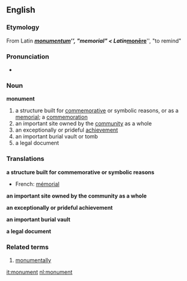 ==English==
{{wikipedia}}
=== Etymology ===
From Latin '''''[[monumentum]]''''', "memorial" < Latin '''''[[monēre]]''''', "to remind"

=== Pronunciation ===
*{{AHD|/mŏn'yə-mənt/}}

=== Noun ===
'''monument'''
#a structure built for [[commemorative]] or symbolic reasons, or as a [[memorial]]; a [[commemoration]]
#an important site owned by the [[community]] as a whole
#an exceptionally or prideful [[achievement]]
#an important burial vault or tomb
#a legal document

=== Translations ===
'''a structure built for commemorative or symbolic reasons'''
{{top}}
*French: [[mémorial]]
{{mid}}
{{bottom}}

'''an important site owned by the community as a whole'''
{{top}}
{{mid}}
{{bottom}}

'''an exceptionally or prideful achievement'''
{{top}}
{{mid}}
{{bottom}}

'''an important burial vault'''
{{top}}
{{mid}}
{{bottom}}

'''a legal document'''
{{top}}
{{mid}}
{{bottom}}

=== Related terms ===
#[[monumentally]]

[[it:monument]]
[[nl:monument]]